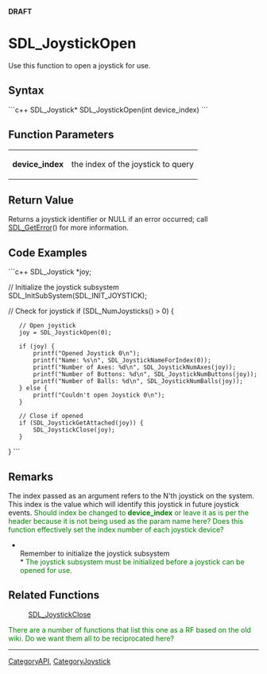 <!-- pragma section-numbers off -->
<!-- pragma disable-camelcase -->
'''DRAFT'''

= SDL_JoystickOpen =
Use this function to open a joystick for use.


== Syntax ==
```c++
SDL_Joystick* SDL_JoystickOpen(int device_index)
```

== Function Parameters ==
{|
|'''device_index'''
|the index of the joystick to query
|}

== Return Value ==
Returns a joystick identifier or NULL if an error occurred; call [[SDL_GetError]]() for more information.

== Code Examples ==
```c++
SDL_Joystick *joy;

// Initialize the joystick subsystem
SDL_InitSubSystem(SDL_INIT_JOYSTICK);

// Check for joystick
if (SDL_NumJoysticks() > 0) {
    // Open joystick
    joy = SDL_JoystickOpen(0);

    if (joy) {
        printf("Opened Joystick 0\n");
        printf("Name: %s\n", SDL_JoystickNameForIndex(0));
        printf("Number of Axes: %d\n", SDL_JoystickNumAxes(joy));
        printf("Number of Buttons: %d\n", SDL_JoystickNumButtons(joy));
        printf("Number of Balls: %d\n", SDL_JoystickNumBalls(joy));
    } else {
        printf("Couldn't open Joystick 0\n");
    }
  
    // Close if opened
    if (SDL_JoystickGetAttached(joy)) {
        SDL_JoystickClose(joy);
    }
}
```

== Remarks ==
The index passed as an argument refers to the N'th joystick on the system.  This index is the value which will identify this joystick in future joystick events.  <span style="color: green;">Should index be changed to '''device_index''' or leave it as is per the header because it is not being used as the param name here? Does this function effectively set the index number of each joystick device?</span>

*<br/>Remember to initialize the joystick subsystem<br/>* <span style="color: green;">The joystick subsystem must be initialized before a joystick can be opened for use.</span>

== Related Functions ==
:[[SDL_JoystickClose]]

<span style="color: green;">There are a number of functions that list this one as a RF based on the old wiki. Do we want them all to be reciprocated here?</span>

----
[[CategoryAPI]], [[CategoryJoystick]]
